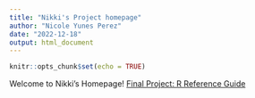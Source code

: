 ```yaml
---
title: "Nikki's Project homepage"
author: "Nicole Yunes Perez"
date: "2022-12-18"
output: html_document
---
```


```r
knitr::opts_chunk$set(echo = TRUE)
```

Welcome to Nikki's Homepage!
[Final Project: R Reference Guide](Final-r-reference.html)